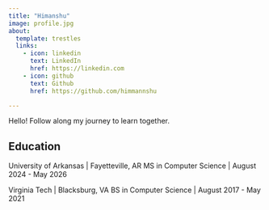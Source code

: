 ```yaml
---
title: "Himanshu"
image: profile.jpg
about:
  template: trestles
  links:
    - icon: linkedin
      text: LinkedIn
      href: https://linkedin.com
    - icon: github
      text: Github
      href: https://github.com/himmannshu

---
```


Hello! Follow along my journey to learn together. 

## Education 

University of Arkansas | Fayetteville, AR
MS in Computer Science | August 2024 - May 2026

Virginia Tech | Blacksburg, VA
BS in Computer Science | August 2017 - May 2021